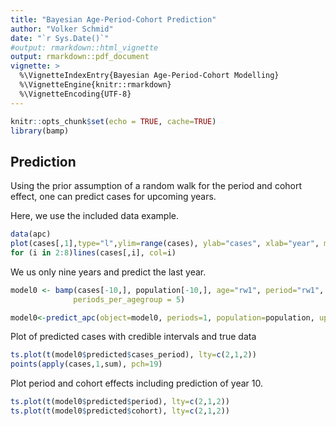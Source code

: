 ```yaml
---
title: "Bayesian Age-Period-Cohort Prediction"
author: "Volker Schmid"
date: "`r Sys.Date()`"
#output: rmarkdown::html_vignette
output: rmarkdown::pdf_document
vignette: >
  %\VignetteIndexEntry{Bayesian Age-Period-Cohort Modelling}
  %\VignetteEngine{knitr::rmarkdown}
  %\VignetteEncoding{UTF-8}
---
```


```r
knitr::opts_chunk$set(echo = TRUE, cache=TRUE)
library(bamp)
```

## Prediction

Using the prior assumption of a random walk for the period and cohort effect, one can predict cases for upcoming years. 

Here, we use the included data example. 

```r
data(apc)
plot(cases[,1],type="l",ylim=range(cases), ylab="cases", xlab="year", main="cases per age group")
for (i in 2:8)lines(cases[,i], col=i)
```

We us only nine years and predict the last year.

```r
model0 <- bamp(cases[-10,], population[-10,], age="rw1", period="rw1", cohort="rw1",
              periods_per_agegroup = 5)
```

```r
model0<-predict_apc(object=model0, periods=1, population=population, update = TRUE)
```

Plot of predicted cases with credible intervals and true data
```r
ts.plot(t(model0$predicted$cases_period), lty=c(2,1,2))
points(apply(cases,1,sum), pch=19)
```

Plot period and cohort effects including prediction of year 10.
```r
ts.plot(t(model0$predicted$period), lty=c(2,1,2))
ts.plot(t(model0$predicted$cohort), lty=c(2,1,2))
```